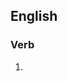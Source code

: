 ==English==

===Verb===
{{head|en|present participle}}

# {{present participle of|substantivise|lang=en|nocat=1}}